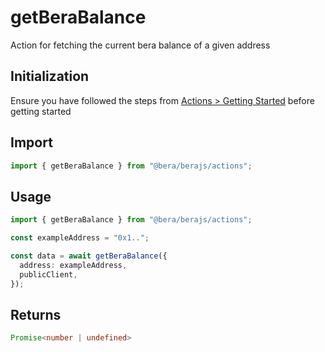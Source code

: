 # getBeraBalance

Action for fetching the current bera balance of a given address

## Initialization

Ensure you have followed the steps from [Actions > Getting Started](/actions/getting-started) before getting started

## Import

```ts
import { getBeraBalance } from "@bera/berajs/actions";
```

## Usage

```ts
import { getBeraBalance } from "@bera/berajs/actions";

const exampleAddress = "0x1..";

const data = await getBeraBalance({
  address: exampleAddress,
  publicClient,
});
```


## Returns

```ts
Promise<number | undefined>
```
